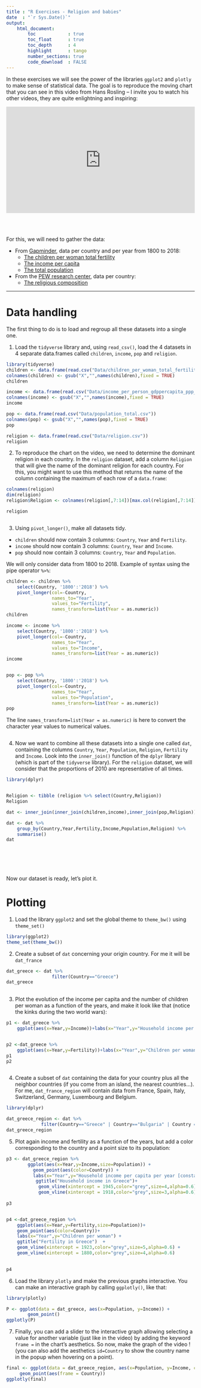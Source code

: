 ---
title : "R Exercises - Religion and babies"
date  : "`r Sys.Date()`"
output: 
    html_document:
        toc            : true
        toc_float      : true
        toc_depth      : 4
        highlight      : tango
        number_sections: true
        code_download  : FALSE
---


In these exercises we will see the power of the libraries `ggplot2` and `plotly` to make sense of statistical data. The goal is to reproduce the moving chart that you can see in this video from Hans Rosling -- I invite you to watch his other videos, they are quite enlightning and inspiring:

<div style="max-width:854px"><div style="position:relative;height:0;padding-bottom:56.25%"><iframe src="https://embed.ted.com/talks/hans_rosling_religions_and_babies" width="854" height="480" style="position:absolute;left:0;top:0;width:100%;height:100%" frameborder="0" scrolling="no" allowfullscreen></iframe></div></div>

<br>
<br>

For this, we will need to gather the data:

- From [Gapminder](https://www.gapminder.org/data/), data per country and per year from 1800 to 2018:
    - [The children per woman total fertility](Data_Religion/children_per_woman_total_fertility.csv)
    - [The income per capita](Data_Religion/income_per_person_gdppercapita_ppp_inflation_adjusted.csv)
    - [The total population](Data_Religion/population_total.csv)
- From the [PEW research center](https://www.pewforum.org/2015/04/02/religious-projection-table/2010/percent/all/), data per country:
    + [The religious composition](Data_Religion/religion.csv)

------- 

# Data handling

The first thing to do is to load and regroup all these datasets into a single one.

1. Load the `tidyverse` library and, using `read_csv()`, load the 4 datasets in 4 separate data.frames called `children`, `income`, `pop` and `religion`.

```{r include=TRUE, warning = FALSE, message=FALSE, cache=FALSE}
library(tidyverse)
children <- data.frame(read.csv("Data/children_per_woman_total_fertility.csv"))
colnames(children) <- gsub("X","",names(children),fixed = TRUE)
children

income <- data.frame(read.csv("Data/income_per_person_gdppercapita_ppp_inflation_adjusted.csv"))
colnames(income) <- gsub("X","",names(income),fixed = TRUE)
income

pop <- data.frame(read.csv("Data/population_total.csv"))
colnames(pop) <- gsub("X","",names(pop),fixed = TRUE)
pop

religion <- data.frame(read.csv("Data/religion.csv"))
religion
```

2. To reproduce the chart on the video, we need to determine the dominant religion in each country. In the `religion` dataset, add a column `Religion` that will give the name of the dominant religion for each country. For this, you might want to use this method that returns the name of the column containing the maximum of each row of a `data.frame`:

```{r include=TRUE, warning = FALSE, message=FALSE, cache=FALSE}
colnames(religion)
dim(religion)
religion$Religion <- colnames(religion[,7:14])[max.col(religion[,7:14])]

religion

```

```{r include=TRUE, warning = FALSE, message=FALSE, cache=FALSE}

```

3. Using `pivot_longer()`, make all datasets tidy. 

- `children` should now contain 3 columns: `Country`, `Year` and `Fertility`. 
- `income` should now contain 3 columns: `Country`, `Year` and `Income`. 
- `pop` should now contain 3 columns: `Country`, `Year` and `Population`. 

We will only consider data from 1800 to 2018. Example of syntax using the pipe operator `%>%`:

```{r}
children <- children %>% 
    select(Country, '1800':'2018') %>% 
    pivot_longer(col=-Country,
                 names_to="Year", 
                 values_to="Fertility",
                 names_transform=list(Year = as.numeric))
children

income <- income %>% 
    select(Country, '1800':'2018') %>% 
    pivot_longer(col=-Country,
                 names_to="Year", 
                 values_to="Income",
                 names_transform=list(Year = as.numeric))
income


pop <- pop %>% 
    select(Country, '1800':'2018') %>% 
    pivot_longer(col=-Country,
                 names_to="Year", 
                 values_to="Population",
                 names_transform=list(Year = as.numeric))
pop

```
The line `names_transform=list(Year = as.numeric)` is here to convert the character year values to numerical values.

```{r include=TRUE, warning = FALSE, message=FALSE, cache=FALSE}

```

4. Now we want to combine all these datasets into a single one called `dat`, containing the columns `Country`, `Year`, `Population`, `Religion`, `Fertility` and `Income`. Look into the `inner_join()` function of the `dplyr` library (which is part of the `tidyverse` library). For the `religion` dataset, we will consider that the proportions of 2010 are representative of all times.

```{r include=TRUE, warning = FALSE, message=FALSE, cache=FALSE}
library(dplyr)


Religion <- tibble (religion %>% select(Country,Religion))
Religion

dat <- inner_join(inner_join(children,income),inner_join(pop,Religion))

dat <- dat %>%
    group_by(Country,Year,Fertility,Income,Population,Religion) %>%
    summarise()
dat
    
    
    




```

Now our dataset is ready, let's plot it.

# Plotting

1. Load the library `ggplot2` and set the global theme to `theme_bw()` using `theme_set()`

```{r include=TRUE, warning = FALSE, message=FALSE, cache=FALSE}

library(ggplot2)
theme_set(theme_bw())

```

2. Create a subset of `dat` concerning your origin country. For me it will be `dat_france`

```{r include=TRUE, warning = FALSE, message=FALSE, cache=FALSE}

dat_greece <- dat %>% 
                 filter(Country=="Greece")
dat_greece
                
```

3. Plot the evolution of the income per capita and the number of children per woman as a function of the years, and make it look like that (notice the kinks during the two world wars):

```{r echo=TRUE, warning = FALSE, message=FALSE, cache=FALSE}

p1 <- dat_greece %>%
    ggplot(aes(x=Year,y=Income))+labs(x="Year",y="Household income per capita per year [constant $]") + ggtitle("Household income in Greece") + geom_vline(xintercept = 1945,color="grey",size=4,alpha=0.6) + geom_vline(xintercept = 1918,color="grey",size=3,alpha=0.6)  + geom_point(alpha=0.3,size=5) + geom_smooth()


p2 <-dat_greece %>%
    ggplot(aes(x=Year,y=Fertility))+labs(x="Year",y="Children per woman") + ggtitle("Fertility in Greece")  + geom_line (size=2,colour="red") + geom_vline(xintercept = 1923,color="grey",size=5,alpha=0.6) + geom_vline(xintercept = 1880,color="grey",size=4,alpha=0.6) 
p1
p2



```

4. Create a subset of `dat` containing the data for your country plus all the neighbor countries (if you come from an island, the nearest countries...). For me, `dat_france_region` will contain data from France, Spain, Italy, Switzerland, Germany, Luxembourg and Belgium.

```{r include=TRUE, warning = FALSE, message=FALSE, cache=FALSE}

library(dplyr)

dat_greece_region <- dat %>%
             filter(Country=="Greece" | Country=="Bulgaria" | Country =="Turkey" | Country=="Albania")
dat_greece_region

```

5. Plot again income and fertility as a function of the years, but add a color corresponding to the country and a point size to its population:

```{r echo=TRUE, warning = FALSE, message=FALSE, cache=FALSE}

p3 <- dat_greece_region %>%
        ggplot(aes(x=Year,y=Income,size=Population)) +
          geom_point(aes(color=Country)) +
          labs(x="Year",y="Household income per capita per year [constant $]") +
           ggtitle("Household income in Greece")+ 
            geom_vline(xintercept = 1945,color="grey",size=4,alpha=0.6)+ 
            geom_vline(xintercept = 1918,color="grey",size=3,alpha=0.6) 
    
p3


p4 <-dat_greece_region %>%
    ggplot(aes(x=Year,y=Fertility,size=Population))+
    geom_point(aes(color=Country))+
    labs(x="Year",y="Children per woman") + 
    ggtitle("Fertility in Greece")  + 
    geom_vline(xintercept = 1923,color="grey",size=5,alpha=0.6) + 
    geom_vline(xintercept = 1880,color="grey",size=4,alpha=0.6) 
    

p4
```

6. Load the library `plotly` and make the previous graphs interactive. You can make an interactive graph by calling `ggplotly()`, like that:

```{r include=TRUE, warning = FALSE, message=FALSE, cache=FALSE}

library(plotly)

P <- ggplot(data = dat_greece, aes(x=Population, y=Income)) +
        geom_point() 
ggplotly(P)

```

7. Finally, you can add a slider to the interactive graph allowing selecting a value for another variable (just like in the video) by adding the keyword `frame =` in the chart's aesthetics. So now, make the graph of the video ! (you can also add the aesthetics `id=Country` to show the country name in the popup when hovering on a point).


```{r include=TRUE, warning = FALSE, message=FALSE, cache=FALSE}
final <- ggplot(data = dat_greece_region, aes(x=Population, y=Income, color =Country))+
     geom_point(aes(frame = Country)) 
ggplotly(final)

```
